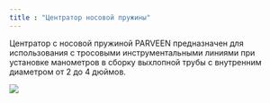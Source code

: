 ```yaml
---
title : "Центратор носовой пружины"
---
```


Центратор с носовой пружиной PARVEEN предназначен для использования с тросовыми инструментальными линиями при установке манометров в сборку выхлопной трубы с внутренним диаметром от 2 до 4 дюймов.

<img src="./bow-spring-centraliser.png" />